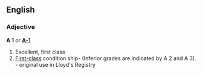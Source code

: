 ==English==

===Adjective===
'''A 1''' or '''[[A-1]]'''
#Excellent, first class
#[[First-class]] condition ship- (Inferior grades are indicated by A 2 and A 3). - original use in Lloyd's Registry

{{wikipediapar|A1}}